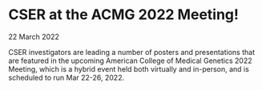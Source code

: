 
<BreadcrumbsNews />

# CSER at the ACMG 2022 Meeting!

<Subheader>22 March 2022</Subheader>

CSER investigators are leading a number of posters and presentations that are featured in the upcoming American College of Medical Genetics 2022 Meeting, which is a hybrid event held both virtually and in-person, and is scheduled to run Mar 22-26, 2022.
